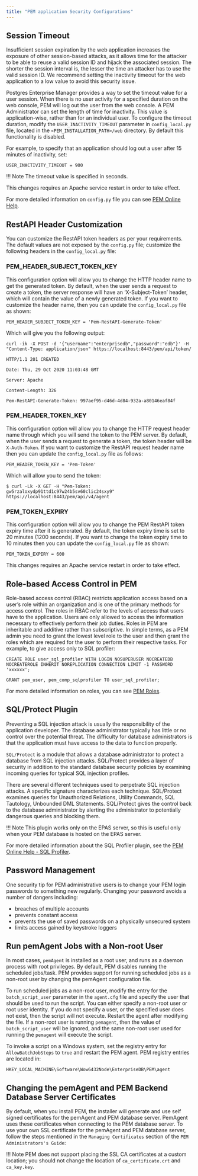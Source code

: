 ```yaml
---
title: "PEM application Security Configurations"
---
```


## Session Timeout

Insufficient session expiration by the web application increases the exposure of other session-based attacks, as it allows time for the attacker to be able to reuse a valid session ID and hijack the associated session. The shorter the session interval is, the lesser the time an attacker has to use the valid session ID. We recommend setting the inactivity timeout for the web application to a low value to avoid this security issue.

Postgres Enterprise Manager provides a way to set the timeout value for a user session. When there is no user activity for a specified duration on the web console, PEM will log out the user from the web console. A PEM Administrator can set the length of time for inactivity. This value is application-wise, rather than for an individual user. To configure the timeout duration, modify the `USER_INACTIVITY_TIMEOUT` parameter in `config_local.py` file, located in the `<PEM_INSTALLATION_PATH>/web` directory. By default this functionality is disabled.

For example, to specify that an application should log out a user after 15 minutes of inactivity, set:

`USER_INACTIVITY_TIMEOUT = 900`

!!! Note
    The timeout value is specified in seconds.

This changes requires an Apache service restart in order to take effect.

For more detailed information on `config.py` file you can see [PEM Online Help](/pem/latest/pem_online_help/01_toc_pem_getting_started/03_pem_managing_configuration_settings/).

## RestAPI Header Customization

You can customize the RestAPI token headers as per your requirements. The default values are not exposed by the `config.py` file; customize the following headers in the `config_local.py` file:

### PEM_HEADER_SUBJECT_TOKEN_KEY

This configuration option will allow you to change the HTTP header name to get the generated token. By default, when the user sends a request to create a token, the server response will have an ‘X-Subject-Token’ header, which will contain the value of a newly generated token. If you want to customize the header name, then you can update the `config_local.py` file as shown:

`PEM_HEADER_SUBJECT_TOKEN_KEY = 'Pem-RestAPI-Generate-Token'`

Which will give you the following output:

`curl -ik -X POST -d '{"username":"enterprisedb","password":"edb"}' -H "Content-Type: application/json" https://localhost:8443/pem/api/token/`

`HTTP/1.1 201 CREATED`

`Date: Thu, 29 Oct 2020 11:03:48 GMT`

`Server: Apache`

`Content-Length: 326`

`Pem-RestAPI-Generate-Token: 997aef95-d46d-4d84-932a-a80146eaf84f`

### PEM_HEADER_TOKEN_KEY

This configuration option will allow you to change the HTTP request header name through which you will send the token to the PEM server. By default, when the user sends a request to generate a token, the token header will be `X-Auth-Token`. If you want to customize the RestAPI request header name then you can update the `config_local.py` file as follows:

`PEM_HEADER_TOKEN_KEY = 'Pem-Token'`

Which will allow you to send the token:

`$ curl -Lk -X GET -H "Pem-Token: gw5rzaloxydp91ttd1c97w24b5sv60clic24sxy9" https://localhost:8443/pem/api/v4/agent`

### PEM_TOKEN_EXPIRY

This configuration option will allow you to change the PEM RestAPI token expiry time after it is generated. By default, the token expiry time is set to 20 minutes (1200 seconds). If you want to change the token expiry time to 10 minutes then you can update the `config_local.py` file as shown:

`PEM_TOKEN_EXPIRY = 600`

This changes requires an Apache service restart in order to take effect.

## Role-based Access Control in PEM

Role-based access control (RBAC) restricts application access based on a user’s role within an organization and is one of the primary methods for access control. The roles in RBAC refer to the levels of access that users have to the application. Users are only allowed to access the information necessary to effectively perform their job duties. Roles in PEM are inheritable and additive rather than subscriptive. In simple terms, as a PEM admin you need to grant the lowest level role to the user and then grant the roles which are required for the user to perform their respective tasks. For example, to give access only to SQL profiler:

`CREATE ROLE user_sql_profiler WITH LOGIN NOSUPERUSER NOCREATEDB NOCREATEROLE INHERIT NOREPLICATION CONNECTION LIMIT -1 PASSWORD 'xxxxxx';`

`GRANT pem_user, pem_comp_sqlprofiler TO user_sql_profiler;`

For more detailed information on roles, you can see [PEM Roles](/pem/latest/pem_online_help/01_toc_pem_getting_started/04_pem_roles/).

## SQL/Protect Plugin

Preventing a SQL injection attack is usually the responsibility of the application developer. The database administrator typically has little or no control over the potential threat. The difficulty for database administrators is that the application must have access to the data to function properly.

`SQL/Protect` is a module that allows a database administrator to protect a database from SQL injection attacks. SQL/Protect provides a layer of security in addition to the standard database security policies by examining incoming queries for typical SQL injection profiles.

There are several different techniques used to perpetrate SQL injection attacks. A specific signature characterizes each technique. SQL/Protect examines queries for Unauthorized Relations, Utility Commands, SQL Tautology, Unbounded DML Statements. SQL/Protect gives the control back to the database administrator by alerting the administrator to potentially dangerous queries and blocking them.

!!! Note
    This plugin works only on the EPAS server, so this is useful only when your PEM database is hosted on the EPAS server.

For more detailed information about the SQL Profiler plugin, see the [PEM Online Help - SQL Profiler](/pem/latest/pem_online_help/07_toc_pem_sql_profiler/).

## Password Management

One security tip for PEM administrative users is to change your PEM login passwords to something new regularly. Changing your password avoids a number of dangers including:

-   breaches of multiple accounts
-   prevents constant access
-   prevents the use of saved passwords on a physically unsecured system
-   limits access gained by keystroke loggers

## Run pemAgent Jobs with a Non-root User

In most cases, `pemAgent` is installed as a root user, and runs as a daemon process with root privileges. By default, PEM disables running the scheduled jobs/task. PEM provides support for running scheduled jobs as a non-root user by changing the pemAgent configuration file.

To run scheduled jobs as a non-root user, modify the entry for the `batch_script_user` parameter in the `agent.cfg` file and specify the user that should be used to run the script. You can either specify a non-root user or root user identity. If you do not specify a user, or the specified user does not exist, then the script will not execute. Restart the agent after modifying the file. If a non-root user is running `pemagent`, then the value of `batch_script_user` will be ignored, and the same non-root user used for running the `pemagent` will execute the script.

To invoke a script on a Windows system, set the registry entry for `AllowBatchJobSteps` to `true` and restart the PEM agent. PEM registry entries are located in:

`HKEY_LOCAL_MACHINE\Software\Wow6432Node\EnterpriseDB\PEM\agent`

## Changing the pemAgent and PEM Backend Database Server Certificates

By default, when you install PEM, the installer will generate and use self signed certificates for the pemAgent and PEM database server. PemAgent uses these certificates when connecting to the PEM database server. To use your own SSL certificate for the pemAgent and PEM database server, follow the steps mentioned in the `Managing Certificates` section of the `PEM Administrators's Guide`:

!!! Note
    PEM does not support placing the SSL CA certificates at a custom location; you should not change the location of `ca_certificate.crt` and `ca_key.key`.
